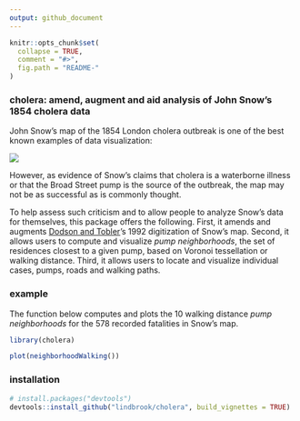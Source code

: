 ```yaml
---
output: github_document
---
```


<!-- README.md is generated from README.Rmd. Please edit that file -->

```r
knitr::opts_chunk$set(
  collapse = TRUE,
  comment = "#>",
  fig.path = "README-"
)
```

### cholera: amend, augment and aid analysis of John Snow's 1854 cholera data

John Snow's map of the 1854 London cholera outbreak is one of the best known examples of data visualization:

![](vignettes/msu-snows-mapB.jpg)

However, as evidence of Snow's claims that cholera is a waterborne illness or that the Broad Street pump is the source of the outbreak, the map may not be as successful as is commonly thought.

To help assess such criticism and to allow people to analyze Snow's data for themselves, this package offers the following. First, it amends and augments [Dodson and Tobler](http://www.ncgia.ucsb.edu/pubs/snow/snow.html)'s 1992 digitization of Snow's map. Second, it allows users to compute and visualize _pump neighborhoods_, the set of residences closest to a given pump, based on Voronoi tessellation or walking distance. Third, it allows users to locate and visualize individual cases, pumps, roads and walking paths.

### example

The function below computes and plots the 10 walking distance _pump neighborhoods_ for the 578 recorded fatalities in Snow's map.

```r
library(cholera)
```
```r
plot(neighborhoodWalking())
```

### installation

```r
# install.packages("devtools")
devtools::install_github("lindbrook/cholera", build_vignettes = TRUE)
```
